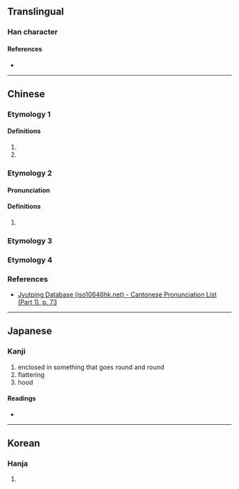 {{character info}}
==Translingual==

===Han character===
{{Han char|rn=23|rad=匸|as=06|sn=8|four=71716|canj=SOMR|ids=⿷匚合}}

====References====
* {{Han ref|kx=0155.070|dkj=02683|dj=0347.190|hdz=10085.140|uh=533C|ud=21308|bh=CBD8|bd=52184}}

----

==Chinese==
{{zh-forms|alt=𢈈,匌}}

=== Etymology 1 ===
{{zh-pron
|m=kē,ǎn,1nb=Mainland,2nb=Taiwan
|c=hap1,am2,o1
|mc=y
|oc=y
|cat=
}}

====Definitions====
{{zh-hanzi}}

# {{zh-used|匼匝}}
# {{zh-used|阿匼}}

=== Etymology 2 ===
====Pronunciation====
{{zh-pron
|m=ōu
|c=o1
|cat=
}}

====Definitions====
{{zh-hanzi}}

# {{surname|zh}}

=== Etymology 3 ===
{{zh-see|帢|v}}

=== Etymology 4 ===
{{zh-see|區|v}}

===References===
* [http://www.iso10646hk.net/jp/document/download.jsp Jyutping Database (iso10646hk.net) - Cantonese Pronunciation List (Part 1), p. 73]

----

==Japanese==

===Kanji===
{{ja-kanji|grade=|rs=匸06}}

# enclosed in something that goes round and round
# flattering
# hood

====Readings====
* {{ja-readings|on=あん,おん, こう|kun=こびへつら-う, めぐ-る,めぐるさま}}

----

==Korean==

===Hanja===
{{ko-hanja|hangeul=압|rv=ap|mr=ap}}

# {{rfdef|ko|sort=匸06}}